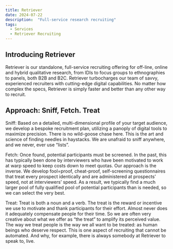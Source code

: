 ```yaml
---
title: Retriever
date: 2024-07-22
description:  "Full-service research recruiting"
tags:
  - Services
  - Retriever Recruiting
---
```


## Introducing Retriever

Retriever is our standalone, full-service recruiting offering for off-line, online and hybrid qualitative research, from IDIs to focus groups to ethnographies to panels, both B2B and B2C.  Retriever turbocharges our team of savvy, experienced recruiters with cutting-edge digital capabilities.  No matter how complex the specs, Retriever is simply faster and better than any other way to recruit.

## Approach: Sniff, Fetch. Treat

Sniff:  Based on a detailed, multi-dimensional profile of your target audience, we develop a bespoke recruitment plan, utilizing a panoply of digital tools to maximize precision. There is no wild-goose chase here.  This is the art and science of finding needles in haystacks.  We are unafraid to sniff anywhere, and we never, ever use “lists”.

Fetch:  Once found, potential participants must be screened.  In the past, this has typically been done by interviewers who have been motivated to work at warp speed to keep costs down to meet quotas.  Our approach is the inverse.  We develop fool=proof, cheat-proof, self-screening questionnaires that treat every prospect identically and are administered at prospects’ speed, not at interviewers’ speed.  As a result, we typically find a much larger pool of fully qualified pool of potential participants than is needed, so we can select the very best.

Treat:  Treat is both a noun and a verb.  The treat is the reward or incentive we use to motivate and thank participants for their effort.  Almost never does it adequately compensate people for their time.  So we are often very creative about what we offer as “the treat” to amplify its perceived value.  The way we treat people is the way we all want to be treated: as human beings who deserve respect. This is one aspect of recruiting that cannot be automated. And why, for example, there is always somebody at Retriever to speak to, live.
